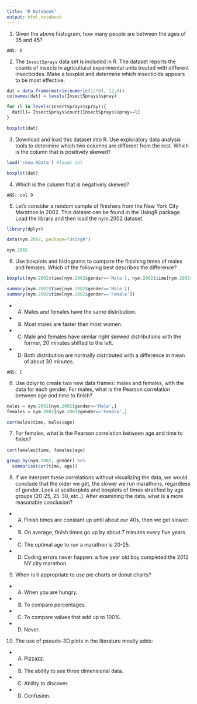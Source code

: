 ```yaml
---
title: "R Notebook"
output: html_notebook
---
```


1. Given the above histogram, how many people are between the ages of 35 and 45?

`ANS: 6`

2. The `InsectSprays` data set is included in R. The dataset reports the counts of insects in agricultural experimental units treated with different insecticides. Make a boxplot and determine which insecticide appears to be most effective.

```r
dat = data.frame(matrix(numeric(12*6), 12,6))
colnames(dat) = levels(InsectSprays$spray)

for (l in levels(InsectSprays$spray)){
  dat[l]= InsectSprays$count[InsectSprays$spray==l]
}

boxplot(dat)

```

3. Download and load this dataset into R. Use exploratory data analysis tools to determine which two columns are different from the rest. Which is the column that is positively skewed?

```r
load('skew.RData') #loads dat

boxplot(dat)
```

4. Which is the column that is negatively skewed?

`ANS: col 9`

5. Let’s consider a random sample of finishers from the New York City Marathon in 2002. This dataset can be found in the UsingR package. Load the library and then load the nym.2002 dataset.

```r
library(dplyr) 

data(nym.2002, package="UsingR")

nym.2002
```

6. Use boxplots and histograms to compare the finishing times of males and females. Which of the following best describes the difference?

```r
boxplot(nym.2002$time[nym.2002$gender=='Male'], nym.2002$time[nym.2002$gender=='Female'], names = c('Male', 'Female'))

summary(nym.2002$time[nym.2002$gender=='Male'])
summary(nym.2002$time[nym.2002$gender=='Female'])
```


+ A) Males and females have the same distribution.
+ B) Most males are faster than most women.
+ C) Male and females have similar right skewed distributions with the former, 20 minutes shifted to the left.
+ D) Both distribution are normally distributed with a difference in mean of about 30 minutes.

`ANS: C`

6. Use dplyr to create two new data frames: males and females, with the data for each gender. For males, what is the Pearson correlation between age and time to finish?

```r
males = nym.2002[nym.2002$gender=='Male',]
females = nym.2002[nym.2002$gender=='Female',]

cor(males$time, males$age)
```


7. For females, what is the Pearson correlation between age and time to finish?
```r
cor(females$time, females$age)

group_by(nym.2002, gender) %>%
  summarise(cor(time, age))
```


8. If we interpret these correlations without visualizing the data, we would conclude that the older we get, the slower we run marathons, regardless of gender. Look at scatterplots and boxplots of times stratified by age groups (20-25, 25-30, etc..). After examining the data, what is a more reasonable conclusion?
+ A) Finish times are constant up until about our 40s, then we get slower.
+ B) On average, finish times go up by about 7 minutes every five years.
+ C) The optimal age to run a marathon is 20-25.
+ D) Coding errors never happen: a five year old boy completed the 2012 NY city marathon.
9. When is it appropriate to use pie charts or donut charts?
+ A) When you are hungry.
+ B) To compare percentages.
+ C) To compare values that add up to 100%.
+ D) Never.
10. The use of pseudo-3D plots in the literature mostly adds:
+ A) Pizzazz.
+ B) The ability to see three dimensional data.
+ C) Ability to discover.
+ D) Confusion.
